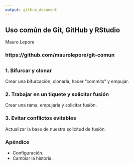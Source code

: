 ```yaml
---
output: github_document
---
```


## Uso común de Git, GitHub y RStudio

Mauro Lepore

### https://github.com/maurolepore/git-comun

##

### __1. Bifurcar y clonar__

Crear una bifurcación, clonarla, hacer "commits" y empujar.

### __2. Trabajar en un tiquete y solicitar fusión__

Crear una rama, empujarla y solicitar fusión.

### __3. Evitar conflictos evitables__

Actualizar la base de nuestra solicitud de fusión.

### __Apéndice__

* Configuración.
* Cambiar la historia.
